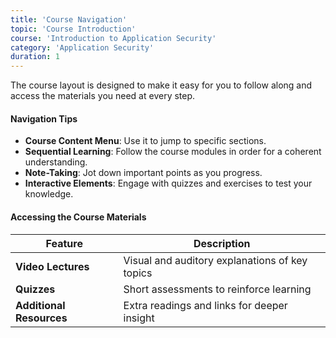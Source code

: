 ```yaml
---
title: 'Course Navigation'
topic: 'Course Introduction'
course: 'Introduction to Application Security'
category: 'Application Security'
duration: 1
---
```


The course layout is designed to make it easy for you to follow along and access the materials you need at every step.

#### Navigation Tips

- **Course Content Menu**: Use it to jump to specific sections.
- **Sequential Learning**: Follow the course modules in order for a coherent understanding.
- **Note-Taking**: Jot down important points as you progress.
- **Interactive Elements**: Engage with quizzes and exercises to test your knowledge.

#### Accessing the Course Materials

| Feature                  | Description                                    |
| ------------------------ | ---------------------------------------------- |
| **Video Lectures**       | Visual and auditory explanations of key topics |
| **Quizzes**              | Short assessments to reinforce learning        |
| **Additional Resources** | Extra readings and links for deeper insight    |
